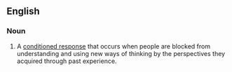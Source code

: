 ==English==

===Noun===
{{en-noun|head=[[entrained]] [[thinking]]|-}}

#{{psychology}} A [[conditioned response]] that occurs when people are blocked from understanding and using new ways of thinking by the perspectives they acquired through past experience.